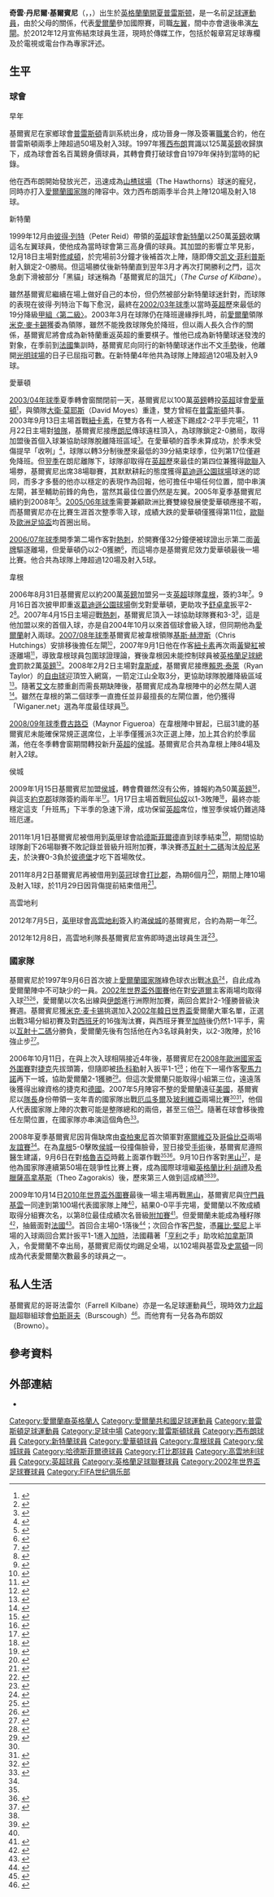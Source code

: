 {{noteTA|G1=英超|G2=足球
|T=zh-hans:凯文·基尔巴尼; zh-hant:奇雲·基爾賓尼;
|1=zh-hans:凯文·基尔巴尼; zh-hant:奇雲·基爾賓尼;
|2=zh-hans:凯文·丹尼尔·基尔巴尼; zh-hant:奇雲·丹尼爾·基爾賓尼;
|3=zh-hans:基尔巴尼; zh-hant:基爾賓尼;
|4=zh-hans:吉文; zh-hant:基雲;
|5=zh-hans:米克·麦卡锡; zh-hk:米克·麥卡菲;
|6=zh-hans:扬·科勒; zh-hk:真·高拿;
|7=zh-hans:特拉帕托尼; zh-hk:查柏東尼;
|8=zh-hans:比利·赖特; zh-hk:比利·胡禮;
|9=zh-hans:扎戈拉基斯; zh-hk:薩高拿基斯;
|10=zh-hans:罗比·基恩; zh-hk:羅比·堅尼;
|11=zh-hans:斯汤顿; zh-hk:史當頓;
|12=zh-hans:加拉斯; zh-hk:加拿斯;
|13=zh-hans:凯文·菲利普斯; zh-hk:奇雲·菲臘斯;
|14=zh-hans:彼得·里德; zh-hk:彼得·列特;
|15=zh-hans:鲁尼; zh-hk:朗尼;
|16=zh-hans:沙尔纳; zh-hk:舒卓拿;
|17=zh-hans:瑞安·泰勒; zh-hk:賴恩·泰萊;
|18=zh-hans:克里斯·哈钦斯; zh-hk:基斯·赫澄斯;
|19=zh-hans:埃德曼; zh-hk:艾文;
|20=zh-hans:菲格罗亚; zh-hk:費古路亞;
}}
{{Infobox football biography 2
| playername     = 奇雲·基爾賓尼<br />''Kevin Kilbane''
| image          = [[File:Kevin_Kilbane_23-07-11_1.png|220px]]
| caption        = 
| fullname       = Kevin Daniel Kilbane
| dateofbirth    = {{birth date and age|1977|2|1|}}
| cityofbirth    = [[普雷斯顿|普雷斯顿]]
| countryofbirth = [[英格蘭|英格蘭]]
| dateofdeath    = 
| cityofdeath    = 
| countryofdeath = 
| height         = {{height|m=1.84}}
| position       = [[中場#翼鋒|左翼]]/[[後衛_(足球)|左閘]]
| youthyears1    = 
| youthclubs1    = [[普雷斯顿足球俱乐部|普雷斯頓]]
| years1         = 1995−1997
| clubs1         = [[普雷斯顿足球俱乐部|普雷斯頓]]
| caps1          = 48
| goals1         = 3
| years2         = 1997−1999
| clubs2         = [[西布罗姆维奇足球俱乐部|西布朗]]
| caps2          = 106
| goals2         = 15
| years3         = 1999−2003
| clubs3         = [[桑德兰足球俱乐部|新特蘭]]
| caps3          = 113
| goals3         = 8
| years4         = 2003−2006
| clubs4         = [[埃弗顿足球俱乐部|愛華頓]]
| caps4          = 104
| goals4         = 4
| years5         = 2006−2009
| clubs5         = [[威根竞技足球俱乐部|韋根]]
| caps5          = 76
| goals5         = 2
| years6         = 2009−2012
| clubs6         = [[赫尔城足球俱乐部|侯城]]
| caps6          = 51
| goals6         = 2
| years7         = 2011
| clubs7         = → [[哈德斯菲尔德足球俱乐部|哈德斯菲爾德]] (借用)
| caps7          = 24
| goals7         = 2
| years8         = 2011
| clubs8         = → [[德比郡足球俱乐部|打比郡]] (借用)
| caps8          = 9
| goals8         = 1
| years9         = 2012
| clubs9         = [[考文垂足球俱乐部|高雲地利]]
| caps9          = 9
| goals9         = 0
| totalcaps      = 540
| totalgoals     = 37
| nationalyears1 = 1996−1997
| nationalteam1  = [[愛爾蘭21歲以下國家足球隊|愛爾蘭 U21]]
| nationalcaps1  = 9
| nationalgoals1 = 1
| nationalyears2 = 1997−2011
| nationalteam2  = [[愛爾蘭國家足球隊|愛爾蘭]]
| nationalcaps2  = 110
| nationalgoals2 = 8
| medaltemplates = 
}}

'''奇雲·丹尼爾·基爾賓尼'''（{{lang-en|'''Kevin Daniel Kilbane'''}}，{{pron-en|kɪlˈbæn}}，{{bd|1977年|2月1日|catidx=Kilbane, Kevin}}）出生於[[英格蘭|英格蘭]][[蘭開夏|蘭開夏]][[普雷斯顿|普雷斯顿]]，是一名前[[英式足球|足球]][[運動員|運動員]]，由於父母的關係，代表[[愛爾蘭國家足球隊|愛爾蘭]]參加國際賽，司職[[中場#翼鋒|左翼]]，間中亦會退後串演[[後衛_(足球)|左閘]]。於2012年12月宣佈結朿球員生涯，現時於傳媒工作，包括於報章寫足球專欄及於電視或電台作為專家評述。

== 生平 ==
=== 球會 ===
;早年
基爾賓尼在家鄉球會[[普雷斯顿足球俱乐部|普雷斯頓]]青訓系統出身，成功晉身一隊及簽署[[職業|職業]]合約，他在普雷斯頓兩季上陣超過50場及射入3球。1997年獲[[西布罗姆维奇足球俱乐部|西布朗]]賞識以125萬[[英鎊|英鎊]]收歸旗下，成為球會首名百萬鎊身價球員，其轉會費打破球會自1979年保持到當時的紀錄。 

他在西布朗開始發放光芒，迅速成為[[山楂球場|山楂球場]]（The Hawthorns）球迷的寵兒，同時亦打入[[愛爾蘭國家足球隊|愛爾蘭國家隊]]的陣容中。效力西布朗兩季半合共上陣120場及射入18球。

;新特蘭
1999年12月由[[彼得·列特|彼得·列特]]（Peter Reid）帶領的[[英超|英超]]球會[[桑德兰足球俱乐部|新特蘭]]以250萬[[英鎊|英鎊]]收購這名左翼球員，使他成為當時球會第三高身價的球員。其加盟的影響立竿見影，12月18日主場對[[南安普顿足球俱乐部|修咸頓]]，於完場前3分鐘才後補首次上陣，隨即傳交[[凯文·菲利普斯|凯文·菲利普斯]]射入鎖定2-0勝局。但這場勝仗後新特蘭直到翌年3月才再次打開勝利之門，這次急劇下滑被部分「黑貓」球迷稱為「基爾賓尼的詛咒」（''The Curse of Kilbane''）。

雖然基爾賓尼繼續在場上做好自己的本份，但仍然被部分新特蘭球迷針對，而球隊的表現在彼得·列特治下每下愈況，最終在[[2002年至2003年英格蘭超級聯賽|2002/03年球季]]以當時[[英超|英超]]歷來最低的19分降級[[英格蘭足球聯賽|甲組〈第二級〉]]。2003年3月在球隊仍在降班邊緣掙扎時，前[[愛爾蘭國家足球隊|愛爾蘭]]領隊[[米克·麥卡錫|米克·麥卡錫]]獲委為領隊，雖然不能挽救球隊免於降班，但以兩人長久合作的關係，基爾賓尼將會成為新特蘭重返英超的重要棋子。惟他已成為新特蘭球迷發洩的對象，在季前到[[法國|法國]]集訓時，基爾賓尼向同行的新特蘭球迷作出不文[[手勢|手勢]]後，他離開[[光明球場|光明球場]]的日子已屈指可數。在新特蘭4年他共為球隊上陣超過120場及射入9球。

;愛華頓
[[2003年至2004年英格蘭超級聯賽|2003/04年球季]]夏季轉會窗關閉前一天，基爾賓尼以100萬[[英鎊|英鎊]]轉投[[英超|英超]]球會[[埃弗顿足球俱乐部|愛華頓]]<small><ref>{{cite news |language=en |url=http://news.bbc.co.uk/sport2/hi/football/3199399.stm |title=Everton capture Kilbane |publisher=[[BBC|BBC]] Sport |date=2003-09-01 |accessdate=2009-11-22 |archive-date=2012-08-08 |archive-url=https://www.webcitation.org/69lVivqcw?url=http://news.bbc.co.uk/sport2/hi/football/3199399.stm |dead-url=no }}</ref></small>，與領隊[[大衛·莫耶斯|大衛·莫耶斯]]（David Moyes）重逢，雙方曾經在[[普雷斯顿足球俱乐部|普雷斯頓]]共事。2003年9月13日主場首戰[[纽卡斯尔联足球俱乐部|紐卡素]]，在雙方各有一人被逐下踢成2-2平手完場<small><ref>{{cite news |language=en |url=http://news.bbc.co.uk/sport2/hi/football/eng_prem/3194211.stm |title=Ferguson haunts Newcastle |publisher=[[BBC|BBC]] Sport |date=2003-09-13 |accessdate=2009-11-22 |archive-date=2004-07-19 |archive-url=https://web.archive.org/web/20040719110748/http://news.bbc.co.uk/sport2/hi/football/eng_prem/3194211.stm |dead-url=no }}</ref></small>，11月22日主場對[[伍尔弗汉普顿流浪足球俱乐部|狼隊]]，基爾賓尼接應[[韦恩·鲁尼|朗尼]]傳球遠柱頂入，為球隊鎖定2-0勝局，取得加盟後首個入球兼協助球隊脫離降班區域<small><ref>{{cite news |language=en |url=http://news.bbc.co.uk/sport2/hi/football/eng_prem/3273225.stm |title=Everton ease past Wolves |publisher=[[BBC|BBC]] Sport |date=2003-11-22 |accessdate=2009-11-22 |archive-date=2004-07-11 |archive-url=https://web.archive.org/web/20040711114921/http://news.bbc.co.uk/sport2/hi/football/eng_prem/3273225.stm |dead-url=no }}</ref></small>。在愛華頓的首季未算成功，於季末受傷提早「收咧」<small><ref>{{cite news |language=en |url=http://news.bbc.co.uk/sport2/hi/football/teams/e/everton/3660575.stm |title=Everton suffer double blow |publisher=[[BBC|BBC]] Sport |date=2004-04-26 |accessdate=2009-11-22 |archive-date=2016-03-07 |archive-url=https://web.archive.org/web/20160307082334/http://news.bbc.co.uk/sport2/hi/football/teams/e/everton/3660575.stm |dead-url=no }}</ref></small>，球隊以轉3分制後歷來最低的39分結束球季，位列第17位僅避免降班。但[[2004年至2005年英格蘭超級聯賽|翌季]]在朗尼離隊下，球隊卻取得在[[英超|英超]]歷來最佳的第四位兼獲得[[歐聯|歐聯]]入場劵，基爾賓尼出席38場聯賽，其默默耕耘的態度獲得[[葛迪遜公園球場|葛迪遜公園球場]]球迷的認同，而多才多藝的他亦以穩定的表現作為回報，他可擔任中場任何位置，間中串演左閘，甚至輔助前鋒的角色，當然其最佳位置仍然是左翼。2005年夏季基爾賓尼續約到2008年<small><ref>{{cite news |language=en |url=http://news.bbc.co.uk/sport2/hi/football/teams/e/everton/4078472.stm |title=Everton quintet agree new deals |publisher=[[BBC|BBC]] Sport |date=2005-06-09 |accessdate=2009-11-22 |archive-date=2016-03-07 |archive-url=https://web.archive.org/web/20160307060132/http://news.bbc.co.uk/sport2/hi/football/teams/e/everton/4078472.stm |dead-url=no }}</ref></small>。[[2005年至2006年英格蘭超級聯賽|2005/06年球季]]需要兼顧歐洲比賽雙線發展使愛華頓應接不暇，而基爾賓尼亦在比賽生涯首次整季零入球，成績大跌的愛華頓僅獲得第11位，[[歐聯|歐聯]]及[[歐洲足協盃|歐洲足協盃]]均首圈出局。

[[2006年至2007年英格蘭超級聯賽|2006/07年球季]]開季第二場作客對[[托特纳姆热刺足球俱乐部|熱刺]]，於開賽僅32分鐘便被球證出示第二面[[黃牌|黃牌]]驅逐離場，但愛華頓仍以2-0獲勝<small><ref>{{cite news |language=en |url=http://news.bbc.co.uk/sport2/hi/football/eng_prem/5266276.stm |title=Tottenham 0-2 Everton |publisher=[[BBC|BBC]] Sport |date=2006-08-26 |accessdate=2009-11-22 |archive-date=2012-08-08 |archive-url=https://www.webcitation.org/69lVoX9rz?url=http://news.bbc.co.uk/sport2/hi/football/eng_prem/5266276.stm |dead-url=no }}</ref></small>，而這場亦是基爾賓尼效力愛華頓最後一場比賽。他合共為球隊上陣超過120場及射入5球。 

;韋根
2006年8月31日基爾賓尼以約200萬[[英鎊|英鎊]]加盟另一支[[英超|英超]]球隊[[威根竞技足球俱乐部|韋根]]，簽約3年<small><ref>{{cite news |language=en |url=http://news.bbc.co.uk/sport2/hi/football/teams/w/wigan_athletic/5303638.stm |title=Wigan sign Kilbane from Everton |publisher=[[BBC|BBC]] Sport |date=2006-08-31 |accessdate=2009-11-22 |archive-date=2012-08-08 |archive-url=https://www.webcitation.org/69lVpMHuh?url=http://news.bbc.co.uk/sport2/hi/football/teams/w/wigan_athletic/5303638.stm |dead-url=no }}</ref></small>。9月16日首次披甲即重返[[葛迪遜公園球場|葛迪遜公園球場]]倒戈對愛華頓，更助攻予[[保羅·舒卓拿|舒卓拿]]扳平2-2<small><ref>{{cite news |language=en |url=http://news.bbc.co.uk/sport2/hi/football/eng_prem/5330040.stm |title=Everton 2-2 Wigan |publisher=[[BBC|BBC]] Sport |date=2006-09-16 |accessdate=2009-11-22 |archive-date=2016-03-06 |archive-url=https://web.archive.org/web/20160306152701/http://news.bbc.co.uk/sport2/hi/football/eng_prem/5330040.stm |dead-url=no }}</ref></small>。2007年4月15日主場迎戰[[托特纳姆热刺足球俱乐部|熱刺]]，基爾賓尼頂入一球協助球隊賽和3-3<small><ref>{{cite news |language=en |url=http://news.bbc.co.uk/sport2/hi/football/eng_prem/6534827.stm |title=Wigan 3-3 Tottenham |publisher=[[BBC|BBC]] Sport |date=2007-04-15 |accessdate=2009-11-22 |archive-date=2007-10-09 |archive-url=https://web.archive.org/web/20071009234745/http://news.bbc.co.uk/sport2/hi/football/eng_prem/6534827.stm |dead-url=no }}</ref></small>，這是他加盟以來的首個入球，亦是自2004年10月以來首個球會級入球，但同期他為[[愛爾蘭國家足球隊|愛爾蘭]]射入兩球。[[2007年至2008年英格蘭超級聯賽|2007/08年球季]]基爾賓尼被韋根領隊[[基斯·赫澄斯|基斯·赫澄斯]]（Chris Hutchings）安排移後擔任左閘<small><ref>{{cite news |language=en |url=http://news.bbc.co.uk/sport2/hi/football/teams/w/wigan_athletic/6923748.stm |title=Robinson 'keen on Wigan switch' |publisher=[[BBC|BBC]] Sport |date=2007-07-31 |accessdate=2009-11-23 |archive-date=2013-12-15 |archive-url=https://web.archive.org/web/20131215101743/http://news.bbc.co.uk/sport2/hi/football/teams/w/wigan_athletic/6923748.stm |dead-url=no }}</ref></small>，2007年9月1日他在作客[[纽卡斯尔联足球俱乐部|紐卡素]]再次兩[[黃牌|黃]]變[[紅牌|紅]]被逐離場<small><ref>{{cite news |language=en |url=http://news.bbc.co.uk/sport2/hi/football/eng_prem/6963710.stm |title=Newcastle 1-0 Wigan |publisher=[[BBC|BBC]] Sport |date=2007-09-01 |accessdate=2009-11-23 |archive-date=2009-02-03 |archive-url=https://web.archive.org/web/20090203192439/http://news.bbc.co.uk/sport2/hi/football/eng_prem/6963710.stm |dead-url=no }}</ref></small>，導致韋根球員包圍球證理論，賽後韋根因未能控制球員被[[英格蘭足球總會|英格蘭足球總會]]罰款2萬[[英鎊|英鎊]]<small><ref>{{cite news |language=en |url=http://news.bbc.co.uk/sport2/hi/football/teams/w/wigan_athletic/7035477.stm |title=Wigan handed £20,000 FA penalty |publisher=[[BBC|BBC]] Sport |date=2007-10-09 |accessdate=2009-11-22 |archive-date=2007-10-22 |archive-url=https://web.archive.org/web/20071022214223/http://news.bbc.co.uk/sport2/hi/football/teams/w/wigan_athletic/7035477.stm |dead-url=no }}</ref></small>。2008年2月2日主場對[[西汉姆联足球俱乐部|韋斯咸]]，基爾賓尼接應[[賴恩·泰萊|賴恩·泰萊]]（Ryan Taylor）的[[自由球|自由球]]迎頂笠入網窩，一箭定江山全取3分，更協助球隊脫離降級區域<small><ref>{{cite news |language=en |url=http://news.bbc.co.uk/sport2/hi/football/eng_prem/7210612.stm |title=Wigan 1-0 West Ham |publisher=[[BBC|BBC]] Sport |date=2008-02-02 |accessdate=2009-11-23 |archive-date=2008-02-06 |archive-url=https://web.archive.org/web/20080206145050/http://news.bbc.co.uk/sport2/hi/football/eng_prem/7210612.stm |dead-url=no }}</ref></small>。隨著[[埃里克·埃德曼|艾文]]左膝重創而需長期缺陣後，基爾賓尼成為韋根陣中的必然左閘人選<small><ref>{{cite news |language=en |url=http://news.bbc.co.uk/sport2/hi/football/teams/w/wigan_athletic/7313116.stm |title=Injured Edman faces long lay-off |publisher=[[BBC|BBC]] Sport |date=2008-03-25 |accessdate=2009-11-23 |archive-date=2008-04-06 |archive-url=https://web.archive.org/web/20080406231055/http://news.bbc.co.uk/sport2/hi/football/teams/w/wigan_athletic/7313116.stm |dead-url=no }}</ref></small>。雖然在韋根的第二個球季一直擔任並非最擅長的左閘位置，他仍獲得「Wiganer.net」選為年度最佳球員<small><ref>{{cite web |language=en |title=WIGANS Player of the Season 2008 |work=Wiganer.net |url=http://www.wiganer.net/news/loadfeat.asp?cid=EDZ2&id=392480 |date= |accessdate=May 17, 2008 |deadurl=yes |archiveurl=https://web.archive.org/web/20080526025127/http://www.wiganer.net/news/loadfeat.asp?cid=EDZ2 |archivedate=2008-05-26 }}</ref></small>。

[[2008年至2009年英格蘭超級聯賽|2008/09年球季]][[梅诺·菲格罗亚|費古路亞]]（Maynor Figueroa）在韋根陣中冒起，已屆31歲的基爾賓尼未能確保常規正選席位，上半季僅獲派3次正選上陣，加上其合約於季屆滿，他在冬季轉會窗期間轉投新升[[英超|英超]]的[[赫尔城足球俱乐部|侯城]]。基爾賓尼合共為韋根上陣84場及射入2球。

;侯城
2009年1月15日基爾賓尼加盟[[赫尔城足球俱乐部|侯城]]，轉會費雖然沒有公佈，據報約為50萬[[英鎊|英鎊]]<small><ref>{{cite web |language=en |url=http://www.sporthull.co.uk/football/hull_city/tigers_news/displayarticle.php?ID=10477 |title=Kilbane fit and raring to go |date=2009-01-16 |publisher=Hull Daily Mail |accessdate=2009-01-16 |archive-date=2022-04-07 |archive-url=https://web.archive.org/web/20220407080514/http://www.sporthull.co.uk/football/hull_city/tigers_news/displayarticle.php?ID=10477 }}</ref></small>，與這支[[約克郡|約克郡]]球隊簽約兩年半<small><ref>{{cite news |language=en |url=http://news.bbc.co.uk/sport2/hi/football/teams/h/hull_city/7830609.stm |title=Hull complete transfer of Kilbane |publisher=[[BBC|BBC]] Sport |date=2009-01-15 |accessdate=2009-11-23 |archive-date=2012-08-08 |archive-url=https://www.webcitation.org/69lVrmcDY?url=http://news.bbc.co.uk/sport2/hi/football/teams/h/hull_city/7830609.stm |dead-url=no }}</ref></small>。1月17日主場首戰[[阿森纳足球俱乐部|阿仙奴]]以1-3敗陣<small><ref>{{cite news |language=en |url=http://news.bbc.co.uk/sport2/hi/football/eng_prem/7815660.stm |title=Hull 1-3 Arsenal |publisher=[[BBC|BBC]] Sport |date=2009-01-17 |accessdate=2009-11-23 |archive-date=2009-01-18 |archive-url=https://web.archive.org/web/20090118235454/http://news.bbc.co.uk/sport2/hi/football/eng_prem/7815660.stm |dead-url=no }}</ref></small>，最終亦能穩定這支「升班馬」下半季的急速下滑，成功保留[[英超|英超]]席位，惟翌季侯城仍難逃降班厄運。

2011年1月1日基爾賓尼被借用到[[英甲|英甲]]球會[[哈德斯菲尔德足球俱乐部|哈德斯菲爾德]]直到球季結束<ref>{{cite news |language=en |url=http://news.bbc.co.uk/sport2/hi/football/teams/h/huddersfield_town/9332105.stm |title=Huddersfield Town snap up Hull City's Kevin Kilbane |publisher=''[[BBC_Sport|BBC Sport]]'' |date=2011-01-01 |accessdate=2011-01-02 |archive-date=2012-08-08 |archive-url=https://www.webcitation.org/69lVwmgVB?url=http://news.bbc.co.uk/sport2/hi/football/teams/h/huddersfield_town/9332105.stm |dead-url=no }}</ref>，期間協助球隊創下26場聯賽不敗記錄並晉級升班附加賽，準決賽憑[[互射十二碼|互射十二碼]]淘汰[[伯恩茅斯足球俱乐部|般尼茅夫]]，於決賽0-3負於[[皮特堡联足球俱乐部|彼德堡]]才吃下首場敗仗。

2011年8月2日基爾賓尼再被借用到[[英冠|英冠]]球會[[德比郡足球俱乐部|打比郡]]，為期6個月<ref>{{cite news |language=en |url=http://news.bbc.co.uk/sport2/hi/football/14375622.stm |title=Derby County sign Hull City's Kevin Kilbane on loan |publisher=''[[BBC_Sport|BBC Sport]]'' |date=2011-08-02 |accessdate=2011-08-03 |archive-date=2011-08-02 |archive-url=https://web.archive.org/web/20110802170952/http://news.bbc.co.uk/sport2/hi/football/14375622.stm |dead-url=no }}</ref>，期間上陣10場及射入1球，於11月29日因背傷提前結束借用<ref>{{cite news |language=en |url=http://uk.eurosport.yahoo.com/29112011/63/tigers-look-crocked-kilbane.html |title=Tigers take look at crocked Kilbane |publisher=''uk.eurosport.yahoo.com'' |date=2011-11-29 |accessdate=2012-01-12 |archive-date=2012-08-08 |archive-url=https://www.webcitation.org/69lW1KC0o?url=http://uk.eurosport.yahoo.com/29112011/63/tigers-look-crocked-kilbane.html |dead-url=no }}</ref>。

;高雲地利
2012年7月5日，[[英甲|英甲]]球會[[考文垂足球俱乐部|高雲地利]]簽入約滿[[赫尔城足球俱乐部|侯城]]的基爾賓尼，合約為期一年<ref>{{cite news |language=en |url=http://www.bbc.co.uk/sport/0/football/18725589 |title=Coventry City sign Kevin Kilbane on one-year deal |publisher=''[[BBC_Sport|BBC Sport]]'' |date=2012-07-05 |accessdate=2013-11-10 |archive-date=2012-08-08 |archive-url=https://www.webcitation.org/69lW2eTUr?url=http://www.bbc.co.uk/sport/0/football/18725589 |dead-url=no }}</ref>。

2012年12月8日，高雲地利隊長基爾賓尼宣佈即時退出球員生涯<ref>{{cite news |language=en |url=http://www.bbc.co.uk/sport/0/football/20652793 |title=Kevin Kilbane: Coventry City captain retires |publisher=''[[BBC_Sport|BBC Sport]]'' |date=2012-12-08 |accessdate=2013-11-10 |archive-date=2012-12-10 |archive-url=https://web.archive.org/web/20121210213653/http://www.bbc.co.uk/sport/0/football/20652793 |dead-url=no }}</ref>。

=== 國家隊 ===
基爾賓尼於1997年9月6日首次披上[[愛爾蘭國家足球隊|愛爾蘭國家隊]]綠色球衣出戰[[冰島國家足球隊|冰島]]<small><ref name="Profile">{{cite web |language=en |title=Republic of Ireland:Squad Profile |work=[[愛爾蘭足球協會|''FAI.ie'']] |url=http://www.fai.ie/index.php?option=com_content&view=article&id=43&catid=1&Itemid=8 |accessdate=2009-11-21 |archive-date=2009-08-16 |archive-url=https://web.archive.org/web/20090816062926/http://www.fai.ie/index.php?option=com_content&view=article&id=43&catid=1&Itemid=8 |dead-url=no }}</ref></small>，自此成為愛爾蘭陣中不可缺少的一員。[[2002年世界盃外圍賽|2002年世界盃外圍賽]]他在對[[安道爾國家足球隊|安道爾]]主客兩場均取得入球<small><ref>{{cite news |language=en |url=http://www.skysports.com/story/0,19528,11695_2206970,00.html |title=EIRE OVERCOME ANDORRA |publisher=Sky Sports |date=2001-03-28 |accessdate=2009-11-21 |archive-date=2016-03-08 |archive-url=https://web.archive.org/web/20160308041945/http://www.skysports.com/story/0,19528,11695_2206970,00.html |dead-url=no }}</ref><ref>{{cite news |language=en |url=http://news.bbc.co.uk/sport2/hi/football/world_cup_2002/1297072.stm |title=Sloppy Republic defeat Andorra |publisher=[[BBC|BBC]] Sport |date=2001-04-25 |accessdate=2009-11-21 |archive-date=2016-03-07 |archive-url=https://web.archive.org/web/20160307052005/http://news.bbc.co.uk/sport2/hi/football/world_cup_2002/1297072.stm |dead-url=no }}</ref></small>，愛爾蘭以次名出線與[[伊朗國家足球隊|伊朗]]進行洲際附加賽，兩回合累計2-1僅勝晉級決賽週。基爾賓尼獲[[米克·麦卡锡|米克·麦卡锡]]挑選加入[[2002年世界盃足球賽|2002年韓日世界盃]]愛爾蘭大軍名單，正選出戰3場分組初賽及對[[西班牙國家足球隊|西班牙]]的16強淘汰賽，與西班牙賽至[[加時賽|加時]]後仍然1-1平手，需以[[互射十二碼|互射十二碼]]分勝負，愛爾蘭先後有包括他在內3名球員射失，以2-3敗陣，於16強止步<small><ref>{{cite web |language=en |url=http://www.fifa.com/worldcup/archive/edition=4395/results/matches/match=43950052/report.html |title=Spain - Republic of Ireland 1:1 a.e.t. |publisher=[[FIFA|''fifa.com'']] |date= |accessdate=2009-11-21 |deadurl=yes |archiveurl=https://web.archive.org/web/20081028134638/http://www.fifa.com/worldcup/archive/edition%3D4395/results/matches/match%3D43950052/report.html |archivedate=2008-10-28 }}</ref></small>。

2006年10月11日，在與上次入球相隔接近4年後，基爾賓尼在[[2008年歐洲國家盃外圍賽_(D組)|2008年歐洲國家盃外圍賽]]對[[捷克國家足球隊|捷克]]先拔頭籌，但隨即被[[扬·科勒|扬·科勒]]射入扳平1-1<small><ref>{{cite news |language=en |url=http://www.uefa.com/competitions/euro2012/history/season=2008/round=2241/match=83628/index.html |title=Koller checks Ireland revival |publisher=[[UEFA|''uefa.com'']] |date=2006-10-11 |accessdate=2009-11-21}}</ref></small>；他在下一場作客[[聖馬力諾國家足球隊|聖馬力諾]]再下一城，協助愛爾蘭2-1獲勝<small><ref>{{cite news |language=en |url=http://www.uefa.com/competitions/euro2012/history/season=2008/round=2241/match=83633/index.html |title=Ireland dashes San Marino dream |publisher=[[UEFA|''uefa.com'']] |date=2007-02-07 |accessdate=2009-11-21}}</ref></small>。但這次愛爾蘭只能取得小組第三位，遠遠落後獲得出線資格的捷克和[[德國國家足球隊|德國]]。2007年5月陣容不整的愛爾蘭遠征[[美國|美國]]，基爾賓尼以[[隊長_(足球)|隊長]]身份帶領一支年青的國家隊出戰[[厄瓜多爾國家足球隊|厄瓜多爾]]及[[玻利維亞國家足球隊|玻利維亞]]兩場比賽<small><ref name="Profile"/><ref>{{cite news |language=en |url=http://news.bbc.co.uk/sport2/hi/football/internationals/6686569.stm |title=Republic of Ireland 1-1 Ecuador |publisher=[[BBC|BBC]] Sport |date=2007-05-04 |accessdate=2009-11-23 |archive-date=2007-09-12 |archive-url=https://web.archive.org/web/20070912175411/http://news.bbc.co.uk/sport2/hi/football/internationals/6686569.stm |dead-url=no }}</ref></small>，他個人代表國家隊上陣的次數可能是整隊總和的兩倍，甚至三倍<small><ref>{{cite news |language=en |url=http://news.bbc.co.uk/sport2/hi/football/internationals/6680001.stm |title=Staunton lays down US challenge |publisher=[[BBC|BBC]] Sport |date=2007-05-22 |accessdate=2009-11-23 |archive-date=2016-01-27 |archive-url=https://web.archive.org/web/20160127052102/http://news.bbc.co.uk/sport2/hi/football/internationals/6680001.stm |dead-url=no }}</ref></small>。隨著在球會移後擔任左閘位置，在國家隊亦串演這個角色<small><ref>{{cite news |language=en |url=http://news.bbc.co.uk/sport2/hi/football/internationals/6984907.stm |title=Kilbane set for role in defence |publisher=[[BBC|BBC]] Sport |date=2007-09-08 |accessdate=2009-11-23 |archive-date=2016-03-10 |archive-url=https://web.archive.org/web/20160310090335/http://news.bbc.co.uk/sport2/hi/football/internationals/6984907.stm |dead-url=no }}</ref></small>。

2008年夏季基爾賓尼因背傷缺席由[[吉奥瓦尼·特拉帕托尼|查柏東尼]]首次領軍對[[塞爾維亞國家足球隊|塞爾維亞]]及[[哥倫比亞國家足球隊|哥倫比亞]]兩場[[友誼賽|友誼賽]]<small><ref name=Profile/></small>。在為[[威根竞技足球俱乐部|韋根]]5-0擊敗[[赫尔城足球俱乐部|侯城]]一役撞傷臉骨，翌日接受[[手術|手術]]後，基爾賓尼遵照醫生建議，9月6日在對[[格魯吉亞國家足球隊|格魯吉亞]]時戴上面罩作戰<small><ref name=Profile/><ref>{{cite news |language=en |url=http://www.skysports.com/story/0,19528,11095_4158771,00.html |title=Kilbane not masking effort |publisher=Sky Sports |date=2008-09-17 |accessdate=2009-11-21 |archive-date=2016-03-09 |archive-url=https://web.archive.org/web/20160309144811/http://www.skysports.com/story/0,19528,11095_4158771,00.html |dead-url=no }}</ref></small>。9月10日作客對[[黑山國家足球隊|黑山]]<small><ref>{{cite web |language=en |title=Republic of Ireland claim a draw in Montenegro |work=[[愛爾蘭足球協會|''FAI.ie'']] |url=http://www.fai.ie/index.php?option=com_content&view=article&id=287&catid=1&Itemid=8 |accessdate=2009-11-21 |archive-date=2010-08-31 |archive-url=https://web.archive.org/web/20100831144000/http://www.fai.ie/index.php?option=com_content&view=article&id=287&catid=1&Itemid=8 |dead-url=no }}</ref></small>，是他為國家隊連續第50場在競爭性比賽上賽，成為國際球壇繼[[英格蘭足球代表隊|英格蘭]][[比利·胡禮|比利·胡禮]]及[[希臘國家足球隊|希臘]][[索多罗斯·扎戈拉基斯|薩高拿基斯]]（Theo Zagorakis）後，歷來第三人做到這成績<small><ref name=Profile/><ref>{{cite news |language=en |title=Former West Bromwich Albion star Kevin Kilbane celebrates Ireland achievement |url=http://www.sundaymercury.net/midlands-sport/west-bromwich-albion-fc/west-brom-news/2008/09/10/former-west-bromwich-albion-star-kevin-kilbane-celebrates-ireland-achievement-66331-21717436/ |publisher=Sunday Mercury |date=2008-09-10 |accessdate=2009-11-21 |archive-date=2012-08-08 |archive-url=https://www.webcitation.org/69lW5nqb1?url=http://www.sundaymercury.net/midlands-sport/west-bromwich-albion-fc/west-brom-news/2008/09/10/former-west-bromwich-albion-star-kevin-kilbane-celebrates-ireland-achievement-66331-21717436/ |dead-url=no }}</ref></small>。 

2009年10月14日[[2010年世界盃外圍賽_(歐洲區)|2010年世界盃外圍賽]]最後一場主場再戰[[黑山國家足球隊|黑山]]，基爾賓尼與[[守門員|守門員]][[沙伊·吉文|基雲]]一同達到第100場代表國家隊上陣<small><ref name=unbeaten/></small>，結果0-0平手完場，愛爾蘭以不敗成績取得分組賽次名，以第8位最佳成績次名晉級[[2010年世界盃外圍賽_(歐洲區)_-_第二圈|附加賽]]<small><ref name=unbeaten>{{cite web |language=en |title=Ireland complete World Cup first phase unbeaten |work=[[愛爾蘭足球協會|''FAI.ie'']] |url=http://www.fai.ie/ireland/news/ireland-complete-world-cup-first-phase-unbeaten |date=2009-10-14 |accessdate=2009-11-21 |archive-date=2016-07-22 |archive-url=https://web.archive.org/web/20160722135253/http://www.fai.ie/ireland/news/ireland-complete-world-cup-first-phase-unbeaten |dead-url=no }}</ref></small>。但愛爾蘭未能成為種籽隊<small><ref>{{cite news |language=en |url=http://news.bbc.co.uk/sport2/hi/football/internationals/8310235.stm |title=Republic unseeded for play-offs |publisher=[[BBC|BBC]] Sport |date=2009-10-16 |accessdate=2009-11-21 |archive-date=2009-10-22 |archive-url=https://web.archive.org/web/20091022131329/http://news.bbc.co.uk/sport2/hi/football/internationals/8310235.stm |dead-url=no }}</ref></small>，抽籤面對[[法國國家足球隊|法國]]<small><ref>{{cite news |language=en |url=http://news.bbc.co.uk/sport2/hi/football/internationals/8313175.stm |title=Republic face France in play-offs |publisher=[[BBC|BBC]] Sport |date=2009-10-19 |accessdate=2009-11-21 |archive-date=2009-10-23 |archive-url=https://web.archive.org/web/20091023224335/http://news.bbc.co.uk/sport2/hi/football/internationals/8313175.stm |dead-url=no }}</ref></small>。首回合主場0-1落後<small><ref>{{cite news |language=en |url=http://news.bbc.co.uk/sport2/hi/football/internationals/8360881.stm |title=Republic of Ireland 0-1 France |publisher=[[BBC|BBC]] Sport |date=2009-11-14 |accessdate=2009-11-21 |archive-date=2009-11-19 |archive-url=https://web.archive.org/web/20091119050136/http://news.bbc.co.uk/sport2/hi/football/internationals/8360881.stm |dead-url=no }}</ref></small>；次回合作客[[法蘭西體育場|巴黎]]，憑[[羅比·堅尼|羅比·堅尼]]上半場的入球兩回合累計扳平1-1進入[[加時賽|加時]]，法國藉著「[[蒂埃里·亨利|亨利]]之手」助攻給[[威廉·加拉斯|加拿斯]]頂入，令愛爾蘭不幸出局，基爾賓尼兩仗均踢足全場，以102場與基雲及[[史提夫·史當頓|史當頓]]一同成為代表愛爾蘭次數最多的球員之一。

== 私人生活 ==
基爾賓尼的哥哥法雷尔（Farrell Kilbane）亦是一名足球運動員<small><ref>{{cite news |language=en |url=http://news.bbc.co.uk/sport2/hi/football/eng_conf/7425408.stm |title=Defender Kilbane joins Fleetwood |publisher=[[BBC|BBC]] Sport |date=2008-05-29 |accessdate=2009-11-23 |archive-date=2016-03-07 |archive-url=https://web.archive.org/web/20160307033223/http://news.bbc.co.uk/sport2/hi/football/eng_conf/7425408.stm |dead-url=no }}</ref></small>，現時效力[[英格蘭足球北部超級聯賽|北超聯]]超聯組球會[[Burscough_F.C.|伯斯哥夫]]（Burscough）<small><ref>{{cite news |language=en |url=http://www.osadvertiser.co.uk/west-lancashire-sport/burscough-fc/2009/09/03/burscough-fc-defender-farrell-kilbane-ruled-out-for-six-weeks-80904-24591241/ |title=Burscough FC defender Farrell Kilbane ruled out for six weeks |publisher=osadvertiser.co.uk |date=2009-09-03 |accessdate=2009-11-21}}</ref></small>。而他育有一兒各為布朗奴（Browno）。

== 參考資料 ==
{{reflist}}

== 外部連結 ==
* {{soccerbase|id=4193|name=奇雲·基爾賓尼}}

{{start box}}
{{s-ach|aw}}
{{succession box|title=[[愛爾蘭足球協會|愛爾蘭足球先生]]|before=首屆 |after=[[沙伊·吉文|基雲]] |years=2004–05年}}
{{end box}}

{{2002年世界盃足球賽愛爾蘭參賽名單}}

{{DEFAULTSORT:Kilbane, Kevin}}
[[Category:愛爾蘭裔英格蘭人|Category:愛爾蘭裔英格蘭人]]
[[Category:愛爾蘭共和國足球運動員|Category:愛爾蘭共和國足球運動員]]
[[Category:普雷斯頓足球運動員|Category:普雷斯頓足球運動員]]
[[Category:足球中場|Category:足球中場]]
[[Category:普雷斯頓球員|Category:普雷斯頓球員]]
[[Category:西布朗球員|Category:西布朗球員]]
[[Category:新特蘭球員|Category:新特蘭球員]]
[[Category:愛華頓球員|Category:愛華頓球員]]
[[Category:韋根球員|Category:韋根球員]]
[[Category:侯城球員|Category:侯城球員]]
[[Category:哈德斯菲爾德球員|Category:哈德斯菲爾德球員]]
[[Category:打比郡球員|Category:打比郡球員]]
[[Category:高雲地利球員|Category:高雲地利球員]]
[[Category:英超球員|Category:英超球員]]
[[Category:英格蘭足球聯賽球員|Category:英格蘭足球聯賽球員]]
[[Category:2002年世界盃足球賽球員|Category:2002年世界盃足球賽球員]]
[[Category:FIFA世纪俱乐部|Category:FIFA世纪俱乐部]]